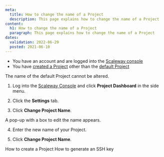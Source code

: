 ```yaml
---
meta:
  title: How to change the name of a Project
  description: This page explains how to change the name of a Project
content:
  h1: How to change the name of a Project
  paragraph: This page explains how to change the name of a Project
dates:
  validation: 2022-06-29
  posted: 2021-06-10
---
```


<Message type="requirement">

- You have an account and are logged into the [Scaleway console](https://console.scaleway.com)
- You have [created a Project](/console/my-project/how-to/create-a-project) other than the [default Project](/console/my-project/concepts/#default-project)

</Message>

<Message type="important">

The name of the default Project cannot be altered. 

</Message>

1. Log into the [Scaleway Console](https://console.scaleway.com) and click **Project Dashboard** in the side menu. 

2. Click the **Settings** tab.

3. Click **Change Project Name**.
  <Lightbox src="scaleway-change-project-name.webp" alt="" />

  A pop-up with a box to edit the name appears. 
  <Lightbox src="scaleway-change-project-name-pop-up.webp" alt="" />

4. Enter the new name of your Project.

5. Click **Change Project Name**.


<Navigation title="See Also">
  <PreviousButton to="/console/my-project/how-to/create-a-project/">How to create a Project</PreviousButton>
  <NextButton to="/console/my-project/how-to/create-ssh-key/">How to generate an SSH key</NextButton>
</Navigation>
